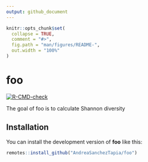 ```yaml
---
output: github_document
---
```


<!-- README.md is generated from README.Rmd. Please edit that file -->

```r
knitr::opts_chunk$set(
  collapse = TRUE,
  comment = "#>",
  fig.path = "man/figures/README-",
  out.width = "100%"
)
```

# foo

<!-- badges: start -->
[![R-CMD-check](https://github.com/AndreaSanchezTapia/foo/actions/workflows/R-CMD-check.yaml/badge.svg)](https://github.com/AndreaSanchezTapia/foo/actions/workflows/R-CMD-check.yaml)
<!-- badges: end -->

The goal of foo is to calculate Shannon diversity

## Installation

You can install the development version of __foo__ like this:

``` r
remotes::install_github("AndreaSanchezTapia/foo")
```


